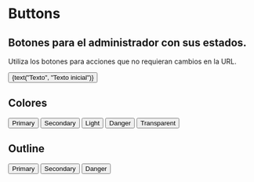 

<Meta title="Atoms/Button" component={Button} />

# Buttons

## Botones para el administrador con sus estados.

Utiliza los botones para acciones que no requieran cambios en la URL.

<Preview>
  <Story name="standard" parameters={{ decorators: [withKnobs, withA11y] }}>
    <Button
      start="Facebook"
      end="LongArrowRight"
      color={select("Color", ["default", "secondary", "light"])}
    >
      {text("Texto", "Texto inicial")}
    </Button>
  </Story>
</Preview>

<Props of={Button} />

## Colores

<Preview withToolbar>
  <Story name="clases">
    <div className="separate">
      <Button color="primary"> Primary </Button>
      <Button color="secondary"> Secondary </Button>
      <Button color="light"> Light </Button>
      <Button color="danger"> Danger </Button>
      <Button color="transparent"> Transparent </Button>
    </div>
  </Story>
</Preview>

## Outline

<Preview withToolbar>
  <Story name="outline">
    <div className="separate">
      <Button color="primary" outline={true}>Primary</Button>
      <Button color="secondary" outline={true}>Secondary</Button>
      <Button color="danger" outline={true}>Danger</Button>
    </div>
  </Story>
</Preview>
